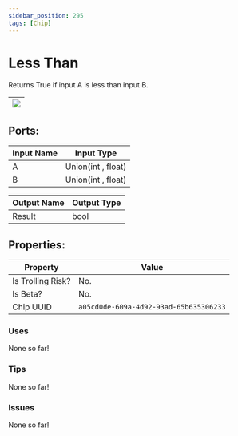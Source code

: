 ```yaml
---
sidebar_position: 295
tags: [Chip]
---
```


# Less Than


Returns True if input A is less than input B.

| ![](https://images-ext-2.discordapp.net/external/MPmIaQzlEPmgGWlgi-WxBBXt0Bjv_zWPkg1y1f_sy3s/https/www.recroomcircuits.com/image/circuit/absolute-value?width=206&height=108) |
|-----|

## Ports:

| Input Name | Input Type |
|-----------|-----------|
| A | Union(int , float) |
| B | Union(int , float) |

| Output Name | Output Type |
|-----------|-----------|
| Result | bool |

## Properties:

| Property  | Value |
|-------------------|-----------|
| Is Trolling Risk? | No. |
| Is Beta? | No. |
| Chip UUID | `a05cd0de-609a-4d92-93ad-65b635306233` |

### Uses

None so far!

### Tips

None so far!

### Issues

None so far!